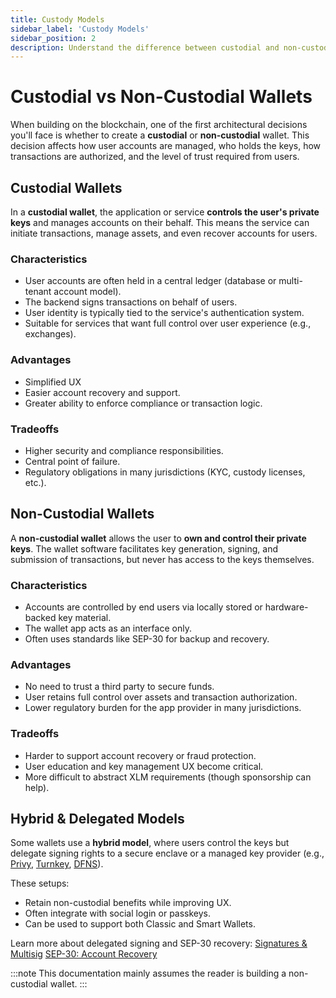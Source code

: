 ```yaml
---
title: Custody Models
sidebar_label: 'Custody Models'
sidebar_position: 2
description: Understand the difference between custodial and non-custodial wallets on Stellar, and how this choice impacts architecture, compliance, and user experience.
---
```


# Custodial vs Non-Custodial Wallets

When building on the blockchain, one of the first architectural decisions you'll face is whether to create a **custodial** or **non-custodial** wallet. This decision affects how user accounts are managed, who holds the keys, how transactions are authorized, and the level of trust required from users.

## Custodial Wallets

In a **custodial wallet**, the application or service **controls the user's private keys** and manages accounts on their behalf. This means the service can initiate transactions, manage assets, and even recover accounts for users.

### Characteristics

* User accounts are often held in a central ledger (database or multi-tenant account model).
* The backend signs transactions on behalf of users.
* User identity is typically tied to the service's authentication system.
* Suitable for services that want full control over user experience (e.g., exchanges).

### Advantages

* Simplified UX 
* Easier account recovery and support.
* Greater ability to enforce compliance or transaction logic.

### Tradeoffs

* Higher security and compliance responsibilities.
* Central point of failure.
* Regulatory obligations in many jurisdictions (KYC, custody licenses, etc.).

## Non-Custodial Wallets

A **non-custodial wallet** allows the user to **own and control their private keys**. The wallet software facilitates key generation, signing, and submission of transactions, but never has access to the keys themselves.

### Characteristics

* Accounts are controlled by end users via locally stored or hardware-backed key material.
* The wallet app acts as an interface only.
* Often uses standards like SEP-30 for backup and recovery.

### Advantages

* No need to trust a third party to secure funds.
* User retains full control over assets and transaction authorization.
* Lower regulatory burden for the app provider in many jurisdictions.

### Tradeoffs

* Harder to support account recovery or fraud protection.
* User education and key management UX become critical.
* More difficult to abstract XLM requirements (though sponsorship can help).

## Hybrid & Delegated Models

Some wallets use a **hybrid model**, where users control the keys but delegate signing rights to a secure enclave or a managed key provider (e.g., [Privy](https://docs.privy.io/), [Turnkey](https://www.turnkey.com/), [DFNS](https://dfns.co/)).

These setups:

* Retain non-custodial benefits while improving UX.
* Often integrate with social login or passkeys.
* Can be used to support both Classic and Smart Wallets.

Learn more about delegated signing and SEP-30 recovery:
[Signatures & Multisig](https://developers.stellar.org/docs/learn/fundamentals/transactions/signatures-multisig)
[SEP-30: Account Recovery](https://github.com/stellar/stellar-protocol/blob/master/ecosystem/sep-0030.md)


:::note
This documentation mainly assumes the reader is building a non-custodial wallet.
:::